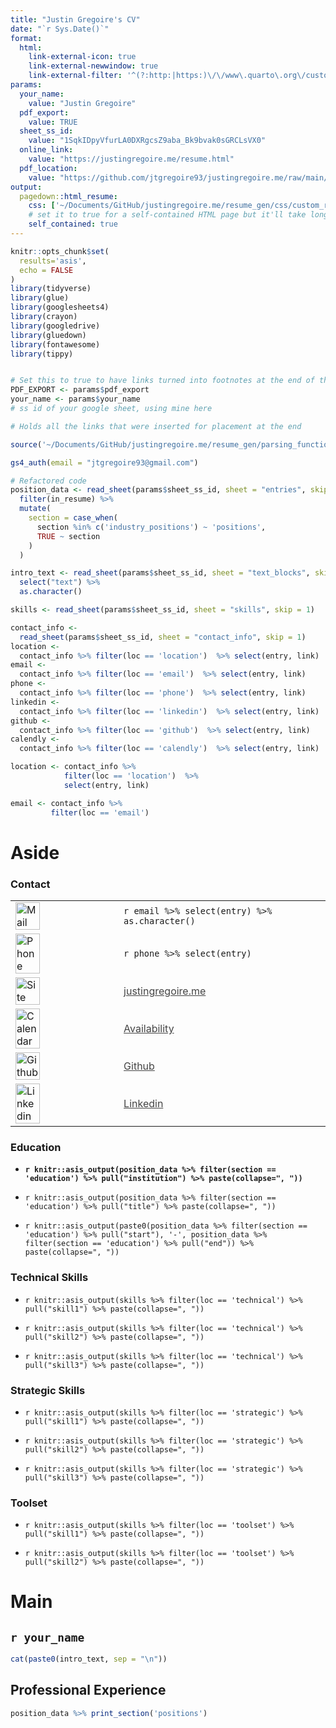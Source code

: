 ```yaml
---
title: "Justin Gregoire's CV"
date: "`r Sys.Date()`"
format:
  html:
    link-external-icon: true
    link-external-newwindow: true
    link-external-filter: '^(?:http:|https:)\/\/www\.quarto\.org\/custom'
params: 
  your_name: 
    value: "Justin Gregoire"
  pdf_export: 
    value: TRUE
  sheet_ss_id: 
    value: "1SqkIDpyVfurLA0DXRgcsZ9aba_Bk9bvak0sGRCLsVX0"
  online_link:
    value: "https://justingregoire.me/resume.html"
  pdf_location: 
    value: "https://github.com/jtgregoire93/justingregoire.me/raw/main/pdf/jgregoire_resume.pdf"
output:
  pagedown::html_resume:
    css: ['~/Documents/GitHub/justingregoire.me/resume_gen/css/custom_resume.css','~/Documents/GitHub/justingregoire.me/resume_gen/css/styles.css','resume']
    # set it to true for a self-contained HTML page but it'll take longer to render
    self_contained: true
---
```


```r
knitr::opts_chunk$set(
  results='asis', 
  echo = FALSE
)
library(tidyverse)
library(glue)
library(googlesheets4)
library(crayon)
library(googledrive)
library(gluedown)
library(fontawesome)
library(tippy)


# Set this to true to have links turned into footnotes at the end of the document
PDF_EXPORT <- params$pdf_export
your_name <- params$your_name
# ss id of your google sheet, using mine here

# Holds all the links that were inserted for placement at the end

source('~/Documents/GitHub/justingregoire.me/resume_gen/parsing_functions.R') # Functions for building sections from CSV data

gs4_auth(email = "jtgregoire93@gmail.com")

# Refactored code
position_data <- read_sheet(params$sheet_ss_id, sheet = "entries", skip = 1) %>% 
  filter(in_resume) %>% 
  mutate(
    section = case_when(
      section %in% c('industry_positions') ~ 'positions', 
      TRUE ~ section
    )
  ) 

intro_text <- read_sheet(params$sheet_ss_id, sheet = "text_blocks", skip = 1) %>%
  select("text") %>% 
  as.character()

skills <- read_sheet(params$sheet_ss_id, sheet = "skills", skip = 1) 

contact_info <-
  read_sheet(params$sheet_ss_id, sheet = "contact_info", skip = 1)
location <-
  contact_info %>% filter(loc == 'location')  %>% select(entry, link) 
email <-
  contact_info %>% filter(loc == 'email')  %>% select(entry, link)  
phone <-
  contact_info %>% filter(loc == 'phone')  %>% select(entry, link)  
linkedin <-
  contact_info %>% filter(loc == 'linkedin')  %>% select(entry, link)  
github <-
  contact_info %>% filter(loc == 'github')  %>% select(entry, link)  
calendly <-
  contact_info %>% filter(loc == 'calendly')  %>% select(entry, link) 

location <- contact_info %>% 
            filter(loc == 'location')  %>% 
            select(entry, link) 

email <- contact_info %>% 
         filter(loc == 'email')

```

# Aside

### Contact {#contact}

|                                                                                                                 |                                                                                    |
|-------------------------|-----------------------------------------------|
| [![Mail](svg/envelope.svg){alt="Mail" width="50%"}](mailto:jtgregoire93@gmail.com)                              | `r email %>% select(entry) %>% as.character()`                                     |
| ![Phone](svg/phone.svg){alt="Phone" width="50%"}                                                                | `r phone %>% select(entry)`                                                        |
| [![Site](svg/compass-regular.svg){alt="Site" width="50%"}](https://justingregoire.me/)                          | [justingregoire.me](https://justingregoire.me/){style="color: #444"}               |
| [![Calendar](svg/calendar-days.svg){alt="Calendar" width="50%"}](https://calendar.app.google/J4eY2975fDGTM3SM9) | [Availability](https://calendar.app.google/J4eY2975fDGTM3SM9){style="color: #444"} |
| [![Github](svg/github.svg){alt="Github" width="50%"}](https://github.com/jtgregoire93)                          | [Github](https://github.com/jtgregoire93){style="color: #444"}                     |
| [![Linkedin](svg/linkedin-in.svg){alt="Linkedin" width="50%"}](https://www.linkedin.com/in/justin-gregoire/)    | [Linkedin](https://www.linkedin.com/in/justin-gregoire/){style="color: #444"}      |

### Education {data-icon="graduation-cap" data-concise="true"}

-   **`r knitr::asis_output(position_data %>% filter(section == 'education') %>% pull("institution") %>% paste(collapse=", "))`**

-   `r knitr::asis_output(position_data %>% filter(section == 'education') %>% pull("title") %>% paste(collapse=", "))`

-   `r knitr::asis_output(paste0(position_data %>% filter(section == 'education') %>% pull("start"), '-', position_data %>% filter(section == 'education') %>% pull("end")) %>% paste(collapse=", "))`

### Technical Skills

-   `r knitr::asis_output(skills %>% filter(loc == 'technical') %>% pull("skill1") %>% paste(collapse=", "))`

-   `r knitr::asis_output(skills %>% filter(loc == 'technical') %>% pull("skill2") %>% paste(collapse=", "))`

-   `r knitr::asis_output(skills %>% filter(loc == 'technical') %>% pull("skill3") %>% paste(collapse=", "))`

### Strategic Skills

-   `r knitr::asis_output(skills %>% filter(loc == 'strategic') %>% pull("skill1") %>% paste(collapse=", "))`

-   `r knitr::asis_output(skills %>% filter(loc == 'strategic') %>% pull("skill2") %>% paste(collapse=", "))`

-   `r knitr::asis_output(skills %>% filter(loc == 'strategic') %>% pull("skill3") %>% paste(collapse=", "))`

### Toolset

-   `r knitr::asis_output(skills %>% filter(loc == 'toolset') %>% pull("skill1") %>% paste(collapse=", "))`

-   `r knitr::asis_output(skills %>% filter(loc == 'toolset') %>% pull("skill2") %>% paste(collapse=", "))`

# Main

## `r your_name` {#title}

```r
cat(paste0(intro_text, sep = "\n"))
```

## Professional Experience {data-icon="suitcase"}

```r
position_data %>% print_section('positions') 
```
